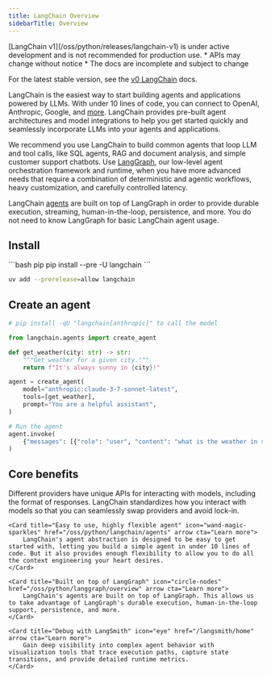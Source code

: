 ```yaml
---
title: LangChain Overview
sidebarTitle: Overview
---
```


<Warning>
[LangChain v1](/oss/python/releases/langchain-v1) is under active development and is not recommended for production use.
* APIs may change without notice
* The docs are incomplete and subject to change

For the latest stable version, see the [v0 LangChain](https://python.langchain.com/docs/introduction/) docs.
</Warning>




LangChain is the easiest way to start building agents and applications powered by LLMs. With under 10 lines of code, you can connect to OpenAI, Anthropic, Google, and [more](/oss/python/integrations/providers). LangChain provides pre-built agent architectures and model integrations to help you get started quickly and seamlessly incorporate LLMs into your agents and applications.

We recommend you use LangChain to build common agents that loop LLM and tool calls, like SQL agents, RAG and document analysis, and simple customer support chatbots. Use [LangGraph](/oss/python/langgraph/overview), our low-level agent orchestration framework and runtime, when you have more advanced needs that require a combination of deterministic and agentic workflows, heavy customization, and carefully controlled latency.

LangChain [agents](/oss/python/langchain/agents) are built on top of LangGraph in order to provide durable execution, streaming, human-in-the-loop, persistence, and more. You do not need to know LangGraph for basic LangChain agent usage.

## <Icon icon="download" size={20} /> Install

<CodeGroup>
```bash pip
pip install --pre -U langchain
```

```bash uv
uv add --prerelease=allow langchain
```
</CodeGroup>



## <Icon icon="wand-magic-sparkles" /> Create an agent

```python
# pip install -qU "langchain[anthropic]" to call the model

from langchain.agents import create_agent

def get_weather(city: str) -> str:
    """Get weather for a given city."""
    return f"It's always sunny in {city}!"

agent = create_agent(
    model="anthropic:claude-3-7-sonnet-latest",
    tools=[get_weather],
    prompt="You are a helpful assistant",
)

# Run the agent
agent.invoke(
    {"messages": [{"role": "user", "content": "what is the weather in sf"}]}
)
```





## <Icon icon="star" size={20} /> Core benefits

<Columns cols={2}>
    <Card title="Standard model interface" icon="arrows-rotate" href="/oss/python/langchain/models" arrow cta="Learn more">
        Different providers have unique APIs for interacting with models, including the format of responses. LangChain standardizes how you interact with models so that you can seamlessly swap providers and avoid lock-in.
    </Card>

    <Card title="Easy to use, highly flexible agent" icon="wand-magic-sparkles" href="/oss/python/langchain/agents" arrow cta="Learn more">
        LangChain's agent abstraction is designed to be easy to get started with, letting you build a simple agent in under 10 lines of code. But it also provides enough flexibility to allow you to do all the context engineering your heart desires.
    </Card>

    <Card title="Built on top of LangGraph" icon="circle-nodes" href="/oss/python/langgraph/overview" arrow cta="Learn more">
        LangChain's agents are built on top of LangGraph. This allows us to take advantage of LangGraph's durable execution, human-in-the-loop support, persistence, and more.
    </Card>

    <Card title="Debug with LangSmith" icon="eye" href="/langsmith/home" arrow cta="Learn more">
        Gain deep visibility into complex agent behavior with visualization tools that trace execution paths, capture state transitions, and provide detailed runtime metrics.
    </Card>
</Columns>
